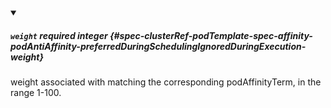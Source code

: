 
<details className="config-field" data-expandable="false" open>
<summary>

##### `weight` <span className="config-field-required" data-required="true">required</span> <span className="config-field-type">integer</span> <span className="config-field-default"></span> <span className="config-field-enum"></span> {#spec-clusterRef-podTemplate-spec-affinity-podAntiAffinity-preferredDuringSchedulingIgnoredDuringExecution-weight}

weight associated with matching the corresponding podAffinityTerm,
in the range 1-100.

</summary>



</details>
